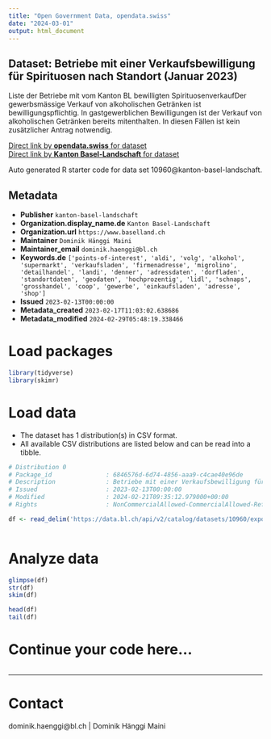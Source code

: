 ```yaml
---
title: "Open Government Data, opendata.swiss"
date: "2024-03-01"
output: html_document
---
```


## Dataset: Betriebe mit einer Verkaufsbewilligung für Spirituosen nach Standort (Januar 2023)

Liste der Betriebe mit vom Kanton BL bewilligten SpirituosenverkaufDer gewerbsmässige Verkauf von alkoholischen Getränken ist bewilligungspflichtig. In gastgewerblichen Bewilligungen ist der Verkauf von alkoholischen Getränken bereits mitenthalten. In diesen Fällen ist kein zusätzlicher Antrag notwendig.

[Direct link by **opendata.swiss** for dataset](https://opendata.swiss/de/dataset/betriebe-mit-einer-verkaufsbewilligung-fur-spirituosen-nach-standort-januar-2023)<br>
[Direct link by **Kanton Basel-Landschaft** for dataset](https://data.bl.ch/explore/dataset/10960/)

Auto generated R starter code for data set 10960@kanton-basel-landschaft.

## Metadata

- **Publisher** `kanton-basel-landschaft`
- **Organization.display_name.de** `Kanton Basel-Landschaft`
- **Organization.url** `https://www.baselland.ch`
- **Maintainer** `Dominik Hänggi Maini`
- **Maintainer_email** `dominik.haenggi@bl.ch`
- **Keywords.de** `['points-of-interest', 'aldi', 'volg', 'alkohol', 'supermarkt', 'verkaufsladen', 'firmenadresse', 'migrolino', 'detailhandel', 'landi', 'denner', 'adressdaten', 'dorfladen', 'standortdaten', 'geodaten', 'hochprozentig', 'lidl', 'schnaps', 'grosshandel', 'coop', 'gewerbe', 'einkaufsladen', 'adresse', 'shop']`
- **Issued** `2023-02-13T00:00:00`
- **Metadata_created** `2023-02-17T11:03:02.638686`
- **Metadata_modified** `2024-02-29T05:48:19.338466`


# Load packages

```r

library(tidyverse)
library(skimr)

```

# Load data

-   The dataset has 1 distribution(s) in CSV format.
-   All available CSV distributions are listed below and can be read into a tibble.

```r

# Distribution 0
# Package_id               : 6846576d-6d74-4856-aaa9-c4cae40e96de
# Description              : Betriebe mit einer Verkaufsbewilligung für Spirituosen nach Standort (Januar 2023) (csv)
# Issued                   : 2023-02-13T00:00:00
# Modified                 : 2024-02-21T09:35:12.979000+00:00
# Rights                   : NonCommercialAllowed-CommercialAllowed-ReferenceRequired

df <- read_delim('https://data.bl.ch/api/v2/catalog/datasets/10960/exports/csv')



```

# Analyze data

```r

glimpse(df)
str(df)
skim(df)

head(df)
tail(df)

```

# Continue your code here...

```r

```

------------------------------------------------------------------------

# Contact

dominik.haenggi@bl.ch | Dominik Hänggi Maini
